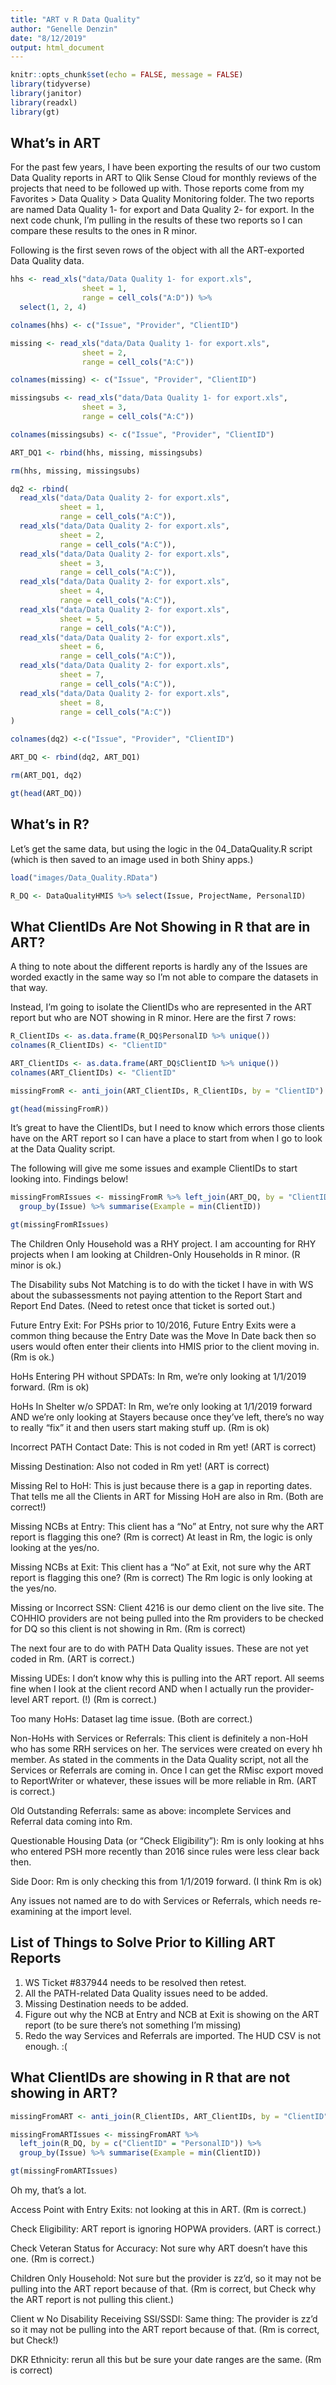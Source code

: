 ```yaml
---
title: "ART v R Data Quality"
author: "Genelle Denzin"
date: "8/12/2019"
output: html_document
---
```


```r
knitr::opts_chunk$set(echo = FALSE, message = FALSE)
library(tidyverse)
library(janitor)
library(readxl)
library(gt)
```

## What's in ART

For the past few years, I have been exporting the results of our two custom Data Quality reports in ART to Qlik Sense Cloud for monthly reviews of the projects that need to be followed up with. Those reports come from my Favorites > Data Quality > Data Quality Monitoring folder. The two reports are named Data Quality 1- for export and Data Quality 2- for export. In the next code chunk, I'm pulling in the results of these two reports so I can compare these results to the ones in R minor.

Following is the first seven rows of the object with all the ART-exported Data Quality data.

```r
hhs <- read_xls("data/Data Quality 1- for export.xls",
                sheet = 1, 
                range = cell_cols("A:D")) %>%
  select(1, 2, 4)

colnames(hhs) <- c("Issue", "Provider", "ClientID")

missing <- read_xls("data/Data Quality 1- for export.xls",
                sheet = 2, 
                range = cell_cols("A:C"))

colnames(missing) <- c("Issue", "Provider", "ClientID")

missingsubs <- read_xls("data/Data Quality 1- for export.xls",
                sheet = 3, 
                range = cell_cols("A:C"))

colnames(missingsubs) <- c("Issue", "Provider", "ClientID")

ART_DQ1 <- rbind(hhs, missing, missingsubs)

rm(hhs, missing, missingsubs)

dq2 <- rbind(
  read_xls("data/Data Quality 2- for export.xls",
           sheet = 1, 
           range = cell_cols("A:C")),
  read_xls("data/Data Quality 2- for export.xls",
           sheet = 2, 
           range = cell_cols("A:C")),
  read_xls("data/Data Quality 2- for export.xls",
           sheet = 3, 
           range = cell_cols("A:C")),
  read_xls("data/Data Quality 2- for export.xls",
           sheet = 4, 
           range = cell_cols("A:C")),
  read_xls("data/Data Quality 2- for export.xls",
           sheet = 5, 
           range = cell_cols("A:C")),
  read_xls("data/Data Quality 2- for export.xls",
           sheet = 6, 
           range = cell_cols("A:C")),
  read_xls("data/Data Quality 2- for export.xls",
           sheet = 7, 
           range = cell_cols("A:C")),
  read_xls("data/Data Quality 2- for export.xls",
           sheet = 8, 
           range = cell_cols("A:C"))
)

colnames(dq2) <-c("Issue", "Provider", "ClientID")

ART_DQ <- rbind(dq2, ART_DQ1)

rm(ART_DQ1, dq2)

gt(head(ART_DQ))
```

## What's in R?

Let's get the same data, but using the logic in the 04_DataQuality.R script (which is then saved to an image used in both Shiny apps.)

```r
load("images/Data_Quality.RData")

R_DQ <- DataQualityHMIS %>% select(Issue, ProjectName, PersonalID)
```

## What ClientIDs Are Not Showing in R that are in ART?

A thing to note about the different reports is hardly any of the Issues are worded exactly in the same way so I'm not able to compare the datasets in that way.

Instead, I'm going to isolate the ClientIDs who are represented in the ART report but who are NOT showing in R minor. Here are the first 7 rows:

```r
R_ClientIDs <- as.data.frame(R_DQ$PersonalID %>% unique())
colnames(R_ClientIDs) <- "ClientID"

ART_ClientIDs <- as.data.frame(ART_DQ$ClientID %>% unique())
colnames(ART_ClientIDs) <- "ClientID"

missingFromR <- anti_join(ART_ClientIDs, R_ClientIDs, by = "ClientID")

gt(head(missingFromR))

```


It's great to have the ClientIDs, but I need to know which errors those clients have on the ART report so I can have a place to start from when I go to look at the Data Quality script.

The following will give me some issues and example ClientIDs to start looking into. Findings below!

```r
missingFromRIssues <- missingFromR %>% left_join(ART_DQ, by = "ClientID") %>%
  group_by(Issue) %>% summarise(Example = min(ClientID))

gt(missingFromRIssues)
```


The Children Only Household was a RHY project. I am accounting for RHY projects when I am looking at Children-Only Households in R minor. (R minor is ok.)

The Disability subs Not Matching is to do with the ticket I have in with WS about the subassessments not paying attention to the Report Start and Report End Dates. (Need to retest once that ticket is sorted out.)

Future Entry Exit: For PSHs prior to 10/2016, Future Entry Exits were a common thing because the Entry Date was the Move In Date back then so users would often enter their clients into HMIS prior to the client moving in. (Rm is ok.)

HoHs Entering PH without SPDATs: In Rm, we're only looking at 1/1/2019 forward. (Rm is ok)

HoHs In Shelter w/o SPDAT: In Rm, we're only looking at 1/1/2019 forward AND we're only looking at Stayers because once they've left, there's no way to really "fix" it and then users start making stuff up. (Rm is ok)

Incorrect PATH Contact Date: This is not coded in Rm yet! (ART is correct)

Missing Destination: Also not coded in Rm yet! (ART is correct)

Missing Rel to HoH: This is just because there is a gap in reporting dates. That tells me all the Clients in ART for Missing HoH are also in Rm. (Both are correct!)

Missing NCBs at Entry: This client has a "No" at Entry, not sure why the ART report is flagging this one? (Rm is correct) At least in Rm, the logic is only looking at the yes/no.

Missing NCBs at Exit: This client has a "No" at Exit, not sure why the ART report is flagging this one? (Rm is correct) The Rm logic is only looking at the yes/no.

Missing or Incorrect SSN: Client 4216 is our demo client on the live site. The COHHIO providers are not being pulled into the Rm providers to be checked for DQ so this client is not showing in Rm. (Rm is correct)

The next four are to do with PATH Data Quality issues. These are not yet coded in Rm. (ART is correct.)

Missing UDEs: I don't know why this is pulling into the ART report. All seems fine when I look at the client record AND when I actually run the provider-level ART report. (!) (Rm is correct.)

Too many HoHs: Dataset lag time issue. (Both are correct.)

Non-HoHs with Services or Referrals: This client is definitely a non-HoH who has some RRH services on her. The services were created on every hh member. As stated in the comments in the Data Quality script, not all the Services or Referrals are coming in. Once I can get the RMisc export moved to ReportWriter or whatever, these issues will be more reliable in Rm. (ART is correct.)

Old Outstanding Referrals: same as above: incomplete Services and Referral data coming into Rm.

Questionable Housing Data (or "Check Eligibility"): Rm is only looking at hhs who entered PSH more recently than 2016 since rules were less clear back then.

Side Door: Rm is only checking this from 1/1/2019 forward. (I think Rm is ok)

Any issues not named are to do with Services or Referrals, which needs re-examining at the import level.

## List of Things to Solve Prior to Killing ART Reports

1. WS Ticket #837944 needs to be resolved then retest.
2. All the PATH-related Data Quality issues need to be added.
3. Missing Destination needs to be added.
4. Figure out why the NCB at Entry and NCB at Exit is showing on the ART report (to be sure there's not something I'm missing)
5. Redo the way Services and Referrals are imported. The HUD CSV is not enough. :(

## What ClientIDs are showing in R that are not showing in ART?

```r
missingFromART <- anti_join(R_ClientIDs, ART_ClientIDs, by = "ClientID")

missingFromARTIssues <- missingFromART %>% 
  left_join(R_DQ, by = c("ClientID" = "PersonalID")) %>%
  group_by(Issue) %>% summarise(Example = min(ClientID))

gt(missingFromARTIssues)
```


Oh my, that's a lot.

Access Point with Entry Exits: not looking at this in ART. (Rm is correct.)

Check Eligibility: ART report is ignoring HOPWA providers. (ART is correct.)

Check Veteran Status for Accuracy: Not sure why ART doesn't have this one. (Rm is correct.)

Children Only Household: Not sure but the provider is zz'd, so it may not be pulling into the ART report because of that. (Rm is correct, but Check why the ART report is not pulling this client.)

Client w No Disability Receiving SSI/SSDI: Same thing: The provider is zz'd so it may not be pulling into the ART report because of that. (Rm is correct, but Check!)

DKR Ethnicity: rerun all this but be sure your date ranges are the same. (Rm is correct)








